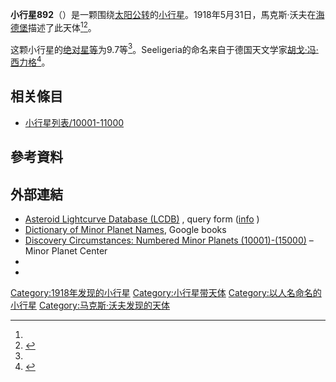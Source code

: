 {{Infobox planet
 | minorplanet     = yes
 | name            = 892 Seeligeria
 | background      = #D6D6D6
 | image = 
 | image_size      = 
 | caption         =
 | discovery_ref   =  <ref name="MPC-object" />
 | discoverer      = [[馬克斯·沃夫|馬克斯·沃夫]]
 | discovery_site  = [[海德堡|海德堡]]
 | discovered      = 1918年5月31日
 | mpc_name        = 892 Seeligeria
 | alt_names       = 892 Seeligeria
 | pronounced      = 
 | named_after     = <ref name="MPC-object" />
 | mp_category     = [[主帶小行星|主帶小行星]] <ref name="MPC-object" /><ref name="jpldata" />
 | orbit_ref       = <ref name="a">[http://ssd.jpl.nasa.gov/sbdb.cgi?sstr=892 892] {{Wayback|url=http://ssd.jpl.nasa.gov/sbdb.cgi?sstr=892 |date=20200803081155 }}，小行星數據庫瀏覽器（JPL Small-Body Database Browser）－[[美国国家航空航天局|美国国家航空航天局]]喷气推进实验室</ref>
 | epoch           = 2018-03-23.0（[[儒略日|JD]] 2458200.5）
 | uncertainty     = 0
 | observation_arc = 
 | aphelion = {{convert|3.561|AU|km|3|abbr=on|lk=out}}
 | perihelion      = {{convert|2.8898876|AU|km|3|abbr=on}}
 | semimajor       = 3.2253527
 | eccentricity    = 0.1040088
 | period          = 5.79[[儒略年|yr]]
 | mean_anomaly    = 186.21206[[度|°]]
 | mean_motion     = {{Deg2DMS|0.17015240|sup=ms}} / day
 | inclination     = 21.33185
 | asc_node        = 175.90597°
 | arg_peri        = 286.64386
 | mean_diameter   = 
 | rotation        = 
 | albedo          =
 | spectral_type   =
 | abs_magnitude   = 9.7<ref name="jpldata" />
}}
'''小行星892'''（{{lang-en|892 Seeligeria}}）是一颗围绕[[太阳|太阳]][[公转|公转]]的[[小行星|小行星]]。1918年5月31日，馬克斯·沃夫在[[海德堡|海德堡]]描述了此天体<ref name="a" /><ref>{{cite news|title=小行星列表|url=http://cfa-www.harvard.edu/iau/lists/NumberedMPs.txt|accessdate=2018-10-19|newspaper=哈佛大学|archive-date=2008-05-17|archive-url=https://web.archive.org/web/20080517010638/http://cfa-www.harvard.edu/iau/lists/NumberedMPs.txt|dead-url=no}}</ref>。

这颗小行星的[[绝对星等|绝对星等]]为9.7等<ref name="a" />。Seeligeria的命名来自于德国天文学家[[胡戈·冯·西力格|胡戈·冯·西力格]]<ref>{{cite book|author=Paul Herget|title=The Names of the Minor Planets|year=1968}}</ref>。

== 相关條目 ==
*[[小行星列表/10001-11000|小行星列表/10001-11000]]

== 參考資料 ==
{{reflist|refs=

<ref name="jpldata">{{cite web
 |type         = 2018-01-26 last obs.
 |title        = JPL Small-Body Database Browser:892 Seeligeria-892 Seeligeria
 |url          = https://ssd.jpl.nasa.gov/sbdb.cgi?sstr=892
 |publisher    = [[Jet_Propulsion_Laboratory|Jet Propulsion Laboratory]]
 |accessdate   = 28 March 2018
 |archive-date = 2020-08-03
 |archive-url  = https://web.archive.org/web/20200803081155/https://ssd.jpl.nasa.gov/sbdb.cgi?sstr=892
 |dead-url     = no
}}</ref>

<ref name="MPC-object">{{cite web
  |title      = 892 Seeligeria
  |work      = Minor Planet Center
  |url      = https://www.minorplanetcenter.net/db_search/show_object?object_id=892
  |accessdate      = 28 March 2018
  |archive-date      = 2016-03-04
  |archive-url      = https://web.archive.org/web/20160304132628/http://minorplanetcenter.net/db_search/show_object?object_id=892
  |dead-url      = no
  }}</ref>

}}

==  外部連結 ==
* [http://www.minorplanet.info/PHP/lcdbsummaryquery.php Asteroid Lightcurve Database (LCDB)] {{Wayback|url=http://www.minorplanet.info/PHP/lcdbsummaryquery.php |date=20171210173955 }}, query form ([http://www.minorplanet.info/lightcurvedatabase.html info] {{Wayback|url=http://www.minorplanet.info/lightcurvedatabase.html |date=20171216050541 }})
* [https://books.google.com/books?id=aeAg1X7afOoC&pg Dictionary of Minor Planet Names], Google books
* [http://www.minorplanetcenter.net/iau/lists/NumberedMPs010001.html Discovery Circumstances: Numbered Minor Planets (10001)-(15000)] {{Wayback|url=http://www.minorplanetcenter.net/iau/lists/NumberedMPs010001.html |date=20180612162317 }} – Minor Planet Center
* {{AstDys|892}}
* {{JPL small body}}

{{Minor Planet Number|[[小行星891|小行星891]]|[[小行星893|小行星893]]}}
{{小天体}}

[[Category:1918年发现的小行星|Category:1918年发现的小行星]]
[[Category:小行星带天体|Category:小行星带天体]]
[[Category:以人名命名的小行星|Category:以人名命名的小行星]]
[[Category:马克斯·沃夫发现的天体|Category:马克斯·沃夫发现的天体]]


{{beltasteroid-stub}}